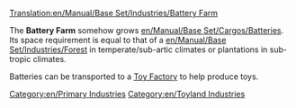 [[Translation:en/Manual/Base Set/Industries/Battery Farm]]

{{en/Industries|image=en/BatteryFarm.png.png
|name=Battery Farm
|climates=[[en/Manual/Climates]]
|accepts=Nothing
|produces=[[en/Manual/Base Set/Cargos/Batteries]]
|notes=Not present in other [[en/Manual/Climates]].
}}

The '''Battery Farm''' somehow grows [[en/Manual/Base Set/Cargos/Batteries]]. Its space requirement is equal to that of a [[en/Manual/Base Set/Industries/Forest]] in temperate/sub-artic climates or plantations in sub-tropic climates.

Batteries can be transported to a [[en/Manual/Base Set/Industries/Toy Factory|Toy Factory]] to help produce toys.

{{en/Navbox Industries}}

[[Category:en/Primary Industries]]
[[Category:en/Toyland Industries]]